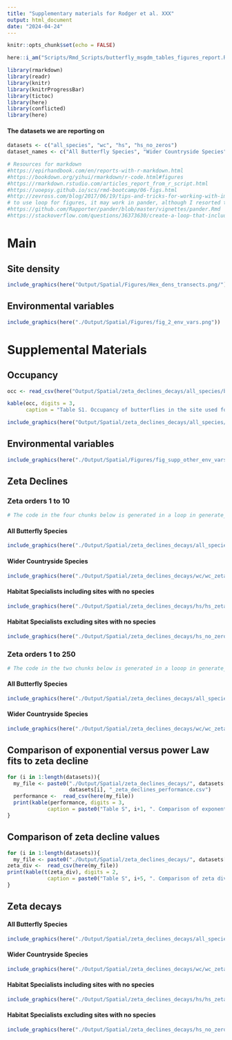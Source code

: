 ```yaml
---
title: "Supplementary materials for Rodger et al. XXX"
output: html_document
date: "2024-04-24"
---
```


```r
knitr::opts_chunk$set(echo = FALSE)
```

```r
here::i_am("Scripts/Rmd_Scripts/butterfly_msgdm_tables_figures_report.Rmd")

library(rmarkdown)
library(readr)
library(knitr)
library(knitrProgressBar)
library(tictoc)
library(here)
library(conflicted)
library(here)
```


#### The datasets we are reporting on 
```r
datasets <- c("all_species", "wc", "hs", "hs_no_zeros")
dataset_names <- c("All Butterfly Species", "Wider Countryside Species", "Habitat Specialists including sites with no species", "Habitat Specialists excluding sites with no species" )
```


```r
# Resources for markdown
#https://epirhandbook.com/en/reports-with-r-markdown.html
#https://bookdown.org/yihui/rmarkdown/r-code.html#figures
#https://rmarkdown.rstudio.com/articles_report_from_r_script.html
#https://uoepsy.github.io/scs/rmd-bootcamp/06-figs.html
#http://zevross.com/blog/2017/06/19/tips-and-tricks-for-working-with-images-and-figures-in-r-markdown-documents/
# to use loop for figures, it may work in pander, although I resorted to generating the chunk code with a loop
#https://github.com/Rapporter/pander/blob/master/vignettes/pander.Rmd
#https://stackoverflow.com/questions/36373630/create-a-loop-that-includes-both-a-code-chunk-and-text
```

# Main

## Site density

```r
include_graphics(here("Output/Spatial/Figures/Hex_dens_transects.png/"))
```
## Environmental variables

```r
include_graphics(here("./Output/Spatial/Figures/fig_2_env_vars.png"))
```


# Supplemental Materials

## Occupancy

```r
occ <- read_csv(here("Output/Spatial/zeta_declines_decays/all_species/butterfly_occupancy.csv"))

kable(occ, digits = 3,
      caption = "Table S1. Occupancy of butterflies in the site used for this study")
```

```r
include_graphics(here("Output/Spatial/zeta_declines_decays/all_species/rank_occupancy.png"))
```


## Environmental variables

```r
include_graphics(here("./Output/Spatial/Figures/fig_supp_other_env_vars.png"))
```

## Zeta Declines

### Zeta orders 1 to 10
```r
# The code in the four chunks below is generated in a loop in generate_code_chunks_for_supp_report and manually copied and pasted here 
```

#### All Butterfly Species
```r
include_graphics(here("./Output/Spatial/zeta_declines_decays/all_species/all_species_zeta_decline_to_10.png"))
```

#### Wider Countryside Species
```r
include_graphics(here("./Output/Spatial/zeta_declines_decays/wc/wc_zeta_decline_to_10.png"))
```

#### Habitat Specialists including sites with no species
```r
include_graphics(here("./Output/Spatial/zeta_declines_decays/hs/hs_zeta_decline_to_10.png"))
```

#### Habitat Specialists excluding sites with no species
```r
include_graphics(here("./Output/Spatial/zeta_declines_decays/hs_no_zeros/hs_no_zeros_zeta_decline_to_10.png"))
```

### Zeta orders 1 to 250
```r
# The code in the two chunks below is generated in a looop in generate_code_chunks_for_supp_report and manually copied and pasted here 
```

#### All Butterfly Species
```r
include_graphics(here("./Output/Spatial/zeta_declines_decays/all_species/all_species_zeta_decline_to_250.png"))
```

#### Wider Countryside Species
```r
include_graphics(here("./Output/Spatial/zeta_declines_decays/wc/wc_zeta_decline_to_250.png"))
```

## Comparison of exponential versus power Law fits to zeta decline
```r
for (i in 1:length(datasets)){
  my_file <- paste0("./Output/Spatial/zeta_declines_decays/", datasets[i], "/", 
                    datasets[i], "_zeta_declines_performance.csv")
  performance <-  read_csv(here(my_file))
  print(kable(performance, digits = 3,
             caption = paste0("Table S", i+1, ". Comparison of exponential versus power law fits to zeta decline for ", dataset_names[i])))
}
```

## Comparison of zeta decline values
```r

for (i in 1:length(datasets)){
  my_file <- paste0("./Output/Spatial/zeta_declines_decays/", datasets[i], "/", datasets[i], "_zeta_decline_exact.csv")
zeta_div <-  read_csv(here(my_file))
print(kable(t(zeta_div), digits = 2,
             caption = paste0("Table S", i+5, ". Comparison of zeta diversity values for ", dataset_names[i])))
}
```

## Zeta decays

#### All Butterfly Species
```r
include_graphics(here("./Output/Spatial/zeta_declines_decays/all_species/all_species_zeta_distance_decays.png"))
```

#### Wider Countryside Species
```r
include_graphics(here("./Output/Spatial/zeta_declines_decays/wc/wc_zeta_distance_decays.png"))
```

#### Habitat Specialists including sites with no species
```r
include_graphics(here("./Output/Spatial/zeta_declines_decays/hs/hs_zeta_distance_decays.png"))
```

#### Habitat Specialists excluding sites with no species
```r
include_graphics(here("./Output/Spatial/zeta_declines_decays/hs_no_zeros/hs_no_zeros_zeta_distance_decays.png"))
```